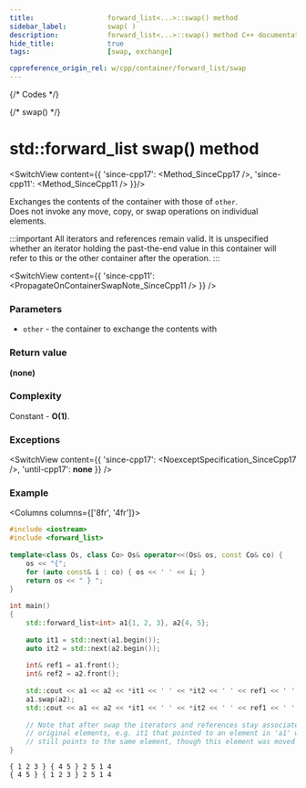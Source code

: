 ```yaml
---
title:					forward_list<...>::swap() method
sidebar_label:			swap( )
description:			forward_list<...>::swap() method C++ documentation
hide_title:				true
tags:					[swap, exchange]

cppreference_origin_rel: w/cpp/container/forward_list/swap
---
```


{/* Codes */}

{/* swap() */}


# std::forward_list swap() method

<SwitchView content={{
	'since-cpp17': <Method_SinceCpp17 />,
	'since-cpp11': <Method_SinceCpp11 />
}}/>


Exchanges the contents of the container with those of `other`.  
Does not invoke any move, copy, or swap operations on individual elements.

:::important
All iterators and references remain valid. It is unspecified whether an iterator holding the past-the-end value in this container will refer to this or the other container after the operation.
:::

<SwitchView content={{
	'since-cpp11': <PropagateOnContainerSwapNote_SinceCpp11 />
}} />

### Parameters

 - `other` - the container to exchange the contents with

### Return value

**(none)**

### Complexity

Constant - **O(1)**.

### Exceptions

<SwitchView content={{
	'since-cpp17': <NoexceptSpecification_SinceCpp17 />,
	'until-cpp17': <b>none</b>
}} />

### Example

<Columns columns={['8fr', '4fr']}>
<div>

```cpp title='Main.cpp' showLineNumbers
#include <iostream>
#include <forward_list>
 
template<class Os, class Co> Os& operator<<(Os& os, const Co& co) {
    os << "{";
    for (auto const& i : co) { os << ' ' << i; }
    return os << " } ";
}
 
int main()
{
    std::forward_list<int> a1{1, 2, 3}, a2{4, 5};
 
    auto it1 = std::next(a1.begin());
    auto it2 = std::next(a2.begin());
 
    int& ref1 = a1.front();
    int& ref2 = a2.front();
 
    std::cout << a1 << a2 << *it1 << ' ' << *it2 << ' ' << ref1 << ' ' << ref2 << '\n';
    a1.swap(a2);
    std::cout << a1 << a2 << *it1 << ' ' << *it2 << ' ' << ref1 << ' ' << ref2 << '\n';
 
    // Note that after swap the iterators and references stay associated with their
    // original elements, e.g. it1 that pointed to an element in 'a1' with value 2
    // still points to the same element, though this element was moved into 'a2'.
}
```

</div>
<div>

```plaintext title="Output"
{ 1 2 3 } { 4 5 } 2 5 1 4
{ 4 5 } { 1 2 3 } 2 5 1 4

```

</div>
</Columns>
